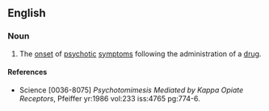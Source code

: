 ==English==

===Noun===
{{en-noun|psychotomimeses}}

# {{pathology}} The [[onset]] of [[psychotic]] [[symptoms]] following the administration of a [[drug]].

====References====
* Science [0036-8075] ''Psychotomimesis Mediated by Kappa Opiate Receptors'', Pfeiffer yr:1986 vol:233 iss:4765 pg:774-6.